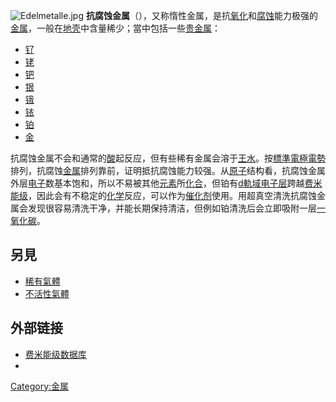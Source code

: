 [[Image:Edelmetalle.jpg|thumb]]
'''抗腐蚀金属'''（{{lang-en|'''Noble metal'''}}），又称惰性金属，是抗[[氧化|氧化]]和[[腐蚀|腐蚀]]能力极强的[[金属|金属]]，一般在[[地壳|地壳]]中含量稀少；當中包括一些[[贵金属|贵金属]]： 
                          
* [[钌|钌]] 
* [[铑|铑]] 
* [[钯|钯]]
* [[银|银]] 
* [[锇|锇]]
* [[铱|铱]]
* [[铂|铂]]
* [[金|金]] 

抗腐蚀金属不会和通常的[[酸|酸]]起反应，但有些稀有金属会溶于[[王水|王水]]。按[[標準電極電勢|標準電極電勢]]排列，抗腐蚀[[金属|金属]]排列靠前，证明抵抗腐蚀能力较强。从[[原子|原子]]结构看，抗腐蚀金属外层[[电子|电子]]数基本饱和，所以不易被其他[[元素|元素]]所[[化合|化合]]，但铂有[[d軌域|d軌域]][[电子层|电子层]]跨越[[费米能级|费米能级]]，因此会有不稳定的[[化学|化学]]反应，可以作为[[催化剂|催化剂]]使用。用超真空清洗抗腐蚀金属会发现很容易清洗干净，并能长期保持清洁，但例如铂清洗后会立即吸附一层[[一氧化碳|一氧化碳]]。

==另見==
*[[稀有氣體|稀有氣體]]
*[[不活性氣體|不活性氣體]]

== 外部链接 ==
* [http://www.phys.ufl.edu/fermisurface/ 费米能级数据库] {{Wayback|url=http://www.phys.ufl.edu/fermisurface/ |date=20201210041747 }}
* {{cite journal | doi = 10.1209/epl/i2005-10075-5 | title = Making a noble metal of Pd | year = 2005 | author = Hüger, E.; Osuch, K.
 | journal = EPL (Europhysics Letters) | volume = 71 | pages = 276}}

[[Category:金属|Category:金属]]